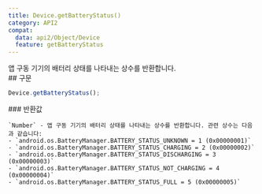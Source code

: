 ```yaml
---
title: Device.getBatteryStatus()
category: API2
compat:
  data: api2/Object/Device
  feature: getBatteryStatus
---
```


<Section>
  앱 구동 기기의 배터리 상태를 나타내는 상수를 반환합니다.
</Section>
<Section>
  ## 구문

  ~~~js
  Device.getBatteryStatus();
  ~~~

  <Section>
    ### 반환값

    `Number` - 앱 구동 기기의 배터리 상태를 나타내는 상수를 반환합니다. 관련 상수는 다음과 같습니다:
    - `android.os.BatteryManager.BATTERY_STATUS_UNKNOWN = 1 (0x00000001)`
    - `android.os.BatteryManager.BATTERY_STATUS_CHARGING = 2 (0x00000002)`
    - `android.os.BatteryManager.BATTERY_STATUS_DISCHARGING = 3 (0x00000003)`
    - `android.os.BatteryManager.BATTERY_STATUS_NOT_CHARGING = 4 (0x00000004)`
    - `android.os.BatteryManager.BATTERY_STATUS_FULL = 5 (0x00000005)`
  </Section>
</Section>